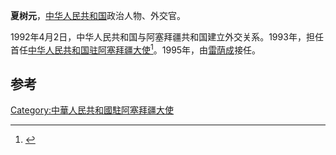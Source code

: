 '''夏树元'''，[[中华人民共和国|中华人民共和国]]政治人物、外交官。

1992年4月2日，中华人民共和国与阿塞拜疆共和国建立外交关系。1993年，担任首任[[中国驻阿塞拜疆大使列表|中华人民共和国驻阿塞拜疆大使]]<ref>{{cite web|author=中华人民共和国外交部|title=中国驻阿曼苏丹国历任大使|url=http://www.mfa.gov.cn/chn/pds/ziliao/wjrw/2167/2169/t9156.htm|publisher=中华人民共和国外交部|accessdate=2012-03-03}}</ref>。1995年，由[[雷荫成|雷荫成]]接任。

== 参考 ==
{{reflist}}
{{start box}}
{{s-dip}}
{{succession box|首任|[[雷荫成|雷荫成]]|[[中国驻阿塞拜疆大使列表|中华人民共和国驻阿塞拜疆大使]]|1993年2月-1995年7月}}
{{end box}}
{{中国政治人物小作品}}

[[Category:中華人民共和國駐阿塞拜疆大使|Category:中華人民共和國駐阿塞拜疆大使]]